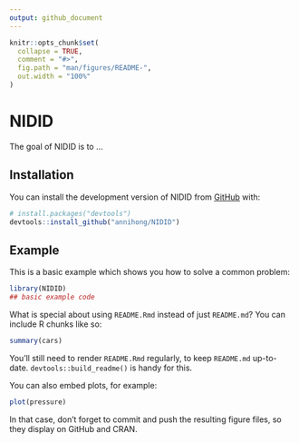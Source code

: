 ```yaml
---
output: github_document
---
```


<!-- README.md is generated from README.Rmd. Please edit that file -->

```r
knitr::opts_chunk$set(
  collapse = TRUE,
  comment = "#>",
  fig.path = "man/figures/README-",
  out.width = "100%"
)
```

# NIDID

<!-- badges: start -->
<!-- badges: end -->

The goal of NIDID is to ...

## Installation

You can install the development version of NIDID from [GitHub](https://github.com/) with:

``` r
# install.packages("devtools")
devtools::install_github("annihong/NIDID")
```

## Example

This is a basic example which shows you how to solve a common problem:

```r
library(NIDID)
## basic example code
```

What is special about using `README.Rmd` instead of just `README.md`? You can include R chunks like so:

```r
summary(cars)
```

You'll still need to render `README.Rmd` regularly, to keep `README.md` up-to-date. `devtools::build_readme()` is handy for this.

You can also embed plots, for example:

```r
plot(pressure)
```

In that case, don't forget to commit and push the resulting figure files, so they display on GitHub and CRAN.

